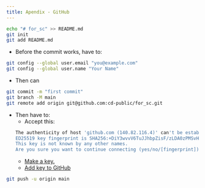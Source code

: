 ```yaml
---
title: Apendix - GitHub
---
```


```bash
echo "# for_sc" >> README.md
git init
git add README.md
```

- Before the commit works, have to:
```bash
git config --global user.email "you@example.com"
git config --global user.name "Your Name"
```

- Then can

```bash
git commit -m "first commit"
git branch -M main
git remote add origin git@github.com:cd-public/for_sc.git
```

- Then have to:
  - Accept this:
```bash
The authenticity of host 'github.com (140.82.116.4)' can't be established.
ED25519 key fingerprint is SHA256:+DiY3wvvV6TuJJhbpZisF/zLDA0zPMSvHdkr4UvCOqU.
This key is not known by any other names.
Are you sure you want to continue connecting (yes/no/[fingerprint])? 
```
  - [Make a key.](https://docs.github.com/en/authentication/connecting-to-github-with-ssh/generating-a-new-ssh-key-and-adding-it-to-the-ssh-agent)
  - [Add key to GitHub](https://docs.github.com/en/authentication/connecting-to-github-with-ssh/adding-a-new-ssh-key-to-your-github-account)

```bash
git push -u origin main
```
